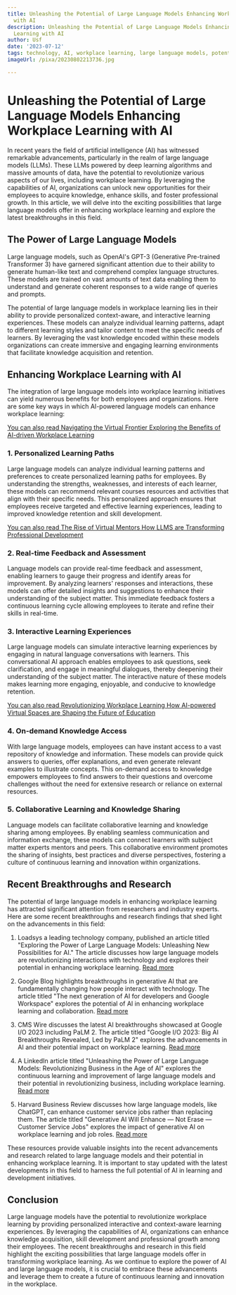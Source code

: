 ```yaml
---
title: Unleashing the Potential of Large Language Models Enhancing Workplace Learning
  with AI
description: Unleashing the Potential of Large Language Models Enhancing Workplace
  Learning with AI
author: Usf
date: '2023-07-12'
tags: technology, AI, workplace learning, large language models, potential, unleashing
imageUrl: /pixa/20230802213736.jpg

---
```

# Unleashing the  Potential of Large Language Models Enhancing Workplace Learning with AI

In recent years  the field of artificial intelligence (AI) has witnessed remarkable  advancements,  particularly in the realm of large language models (LLMs). These LLMs powered by deep learning algorithms and massive amounts of data, have the potential to revolutionize various aspects of our lives, including workplace learning. By leveraging the capabilities of AI, organizations can unlock new opportunities for their employees to acquire knowledge, enhance skills, and  foster professional growth. In this article, we will delve into the exciting possibilities  that large language models offer in  enhancing workplace learning and explore the  latest breakthroughs  in this  field.

## The Power of Large Language Models

Large language models, such  as OpenAI's GPT-3 (Generative Pre-trained Transformer 3) have garnered significant attention due to their ability to generate human-like text and comprehend complex language structures. These models are trained on vast amounts of text data enabling  them to understand  and generate coherent responses to a  wide range of queries and prompts.

The potential of large language models in workplace learning lies in their ability to provide personalized context-aware, and interactive learning experiences. These models can analyze individual learning patterns,  adapt to different learning styles and tailor content to meet the specific needs of learners. By  leveraging the vast knowledge encoded within these models organizations  can create immersive and  engaging learning  environments that facilitate knowledge acquisition  and retention.

## Enhancing  Workplace Learning with AI

The integration of large language models into workplace  learning initiatives can yield numerous benefits for both employees and organizations. Here are some key ways in which AI-powered language models can enhance workplace learning:

[You can  also read Navigating the Virtual Frontier Exploring the Benefits of AI-driven Workplace Learning](Navigating%20the%20Virtual%20Frontier%20Exploring%20the%20Benefits%20of%20AI-driven%20Workplace%20Learning)


### 1.  Personalized Learning  Paths

Large language models can analyze individual  learning patterns and preferences to create personalized learning paths for employees.  By understanding  the strengths, weaknesses, and interests of  each learner, these models can recommend relevant courses resources and activities that align with their specific needs. This personalized approach ensures that employees receive targeted and effective learning experiences, leading to improved knowledge retention and skill development.

[You can also read The Rise of Virtual Mentors How LLMS are Transforming Professional Development](The%20Rise%20of%20Virtual%20Mentors%20How%20LLMS%20are%20Transforming%20Professional%20Development)


### 2. Real-time Feedback and Assessment

Language models  can provide real-time feedback and assessment, enabling learners to gauge their progress and identify areas for improvement. By analyzing learners' responses and interactions,  these  models can offer detailed insights and suggestions to enhance their understanding of the subject  matter.  This immediate feedback  fosters a continuous learning  cycle allowing employees to iterate and refine their skills in real-time.

### 3. Interactive Learning Experiences

Large language models can simulate interactive learning experiences by engaging in natural language conversations with learners. This conversational AI approach enables  employees to ask questions, seek clarification,  and engage in meaningful dialogues, thereby deepening their understanding of the subject  matter. The interactive nature of these  models makes learning more engaging, enjoyable,  and  conducive to knowledge retention.

[You can also read Revolutionizing Workplace Learning How AI-powered Virtual Spaces are Shaping the Future of Education](Revolutionizing%20Workplace%20Learning%20How%20AI-powered%20Virtual%20Spaces%20are%20Shaping%20the%20Future%20of%20Education)


### 4. On-demand Knowledge  Access

With large language models, employees can have  instant access to a vast repository of knowledge and information. These models can provide quick answers to queries, offer explanations, and even generate relevant examples to illustrate concepts. This on-demand access to knowledge  empowers employees to  find answers to their questions and overcome challenges without the  need for extensive research or reliance on  external resources.

### 5. Collaborative Learning and  Knowledge  Sharing

Language models can facilitate collaborative learning and knowledge sharing among  employees. By enabling seamless communication and information exchange, these models can connect learners with subject  matter experts mentors and  peers. This collaborative  environment promotes the sharing of  insights, best practices and diverse  perspectives, fostering a culture of continuous  learning and innovation within organizations.

## Recent Breakthroughs and Research

The potential of large language models in enhancing workplace learning has attracted  significant attention from researchers and industry experts. Here are some recent breakthroughs and research findings that shed light  on the advancements in this field:

1. Loadsys a  leading technology company, published an article titled "Exploring  the Power of Large Language Models: Unleashing New Possibilities for AI." The article discusses how large language models are revolutionizing interactions with technology and explores their potential  in enhancing workplace  learning.  [Read more](https://www.loadsys.com/2023/07/10/exploring-the-power-of-large-language-models-unleashing-new-possibilities-for-ai/)

2. Google Blog highlights  breakthroughs in  generative AI that are  fundamentally changing how people interact with technology. The article titled "The next generation of AI for developers  and Google Workspace" explores the potential  of AI in enhancing workplace learning and collaboration. [Read more](https://blog.google/technology/ai/ai-developers-google-cloud-workspace/)

3. CMS Wire discusses the latest AI breakthroughs showcased at Google I/O 2023  including PaLM 2. The article titled "Google I/O 2023: Big AI Breakthroughs Revealed, Led by PaLM 2" explores the advancements in AI and their potential impact on workplace learning. [Read more](https://www.cmswire.com/digital-experience/palm-2-and-more-google-unveils-latest-ai-advances-at-this-years-io-conference/)

4. A LinkedIn article titled  "Unleashing the Power of Large Language Models: Revolutionizing Business  in the Age of AI" explores the continuous  learning and  improvement of large  language models and their  potential in  revolutionizing business, including workplace learning. [Read more](https://www.linkedin.com/pulse/unleashing-power-large-language-models-business-age-ai-mayur-g-g)

5.  Harvard  Business  Review discusses how large language  models, like ChatGPT, can enhance customer service  jobs rather than replacing them. The article titled "Generative AI Will Enhance — Not Erase  — Customer Service Jobs" explores the impact of generative AI on  workplace  learning and job roles. [Read more](https://hbr.org/2023/03/generative-ai-will-enhance-not-erase-customer-service-jobs)

These resources provide valuable insights into the recent advancements and research related to large language models and their potential in enhancing  workplace learning.  It is important to stay updated with the latest developments in this field to harness the full potential of AI  in  learning and development initiatives.

## Conclusion

Large language models have  the potential to revolutionize workplace learning by providing personalized  interactive and context-aware learning experiences.  By leveraging the  capabilities  of AI,  organizations can  enhance knowledge acquisition, skill  development and professional growth among their employees.  The recent breakthroughs and research in  this field highlight the exciting possibilities that large language models offer in transforming workplace learning. As we continue to explore the power of AI and large language models, it is crucial to embrace these  advancements and leverage them to create a future  of continuous learning and innovation in the workplace.